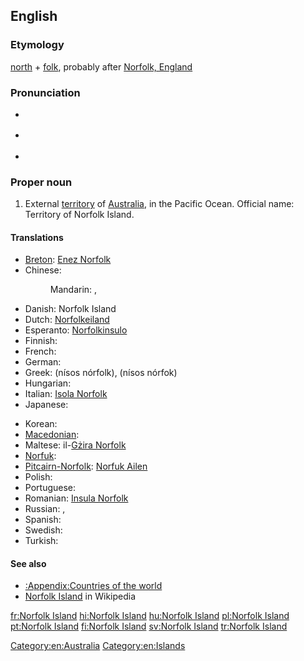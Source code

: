 ==English==
{{wikipedia}}

===Etymology===
[[north]] + [[folk]], probably after [[w:Norfolk, England|Norfolk, England]]

===Pronunciation===
* {{a|UK}} {{IPA|/ˈnɔː.fək ˈaɪ.lənd/}}
* {{a|US}} {{IPA|/ˈnɔɹ.fɔk ˈaɪ.lənd/}}
* {{audio|en-us-Norfolk Island.ogg|Audio (US)}}

===Proper noun===
{{en-proper noun|sg=[[Norfolk]] [[island|Island]]}}

# External [[territory]] of [[Australia]], in the Pacific Ocean. Official name: Territory of Norfolk Island.

====Translations====
{{trans-top|external territory of Australia}}
* [[Breton]]: [[Enez Norfolk]]
* Chinese:
*: Mandarin: {{t-|cmn|諾福克島|sc=Hani}}, {{t-|cmn|诺福克岛|tr=Nuòfúkè dǎo|sc=Hani}}
* Danish: Norfolk Island
* Dutch: [[Norfolkeiland]]
* Esperanto: [[Norfolkinsulo]]
* Finnish: {{t+|fi|Norfolkinsaari}}
* French: {{t|fr|île Norfolk|f}}
* German: {{t|de|Norfolkinsel|f}}
* Greek: {{t|el|Νήσος Νόρφολκ|f}} (nísos nórfolk), {{t|el|Νήσος Νόρφοκ|f}} (nísos nórfok)
* Hungarian: {{t+|hu|Norfolk-sziget}}
* Italian: [[Isola Norfolk]]
* Japanese: {{t|ja|ノーフォーク島|tr=Nōfōku-tō|sc=Jpan}}
{{trans-mid}}
* Korean: {{t|ko|노퍽 섬|tr=Nopeok seom|sc=Kore}}
* [[Macedonian]]: {{t|mk|Норфолк|m|tr=Nórfolk}}
* Maltese: il-[[Gżira Norfolk]]
* [[Norfuk]]: {{tø|cpe-nor|Norfuk Ailen}}
* [[Pitcairn-Norfolk]]: [[Norfuk Ailen]]
* Polish: {{t+|pl|Norfolk}}
* Portuguese: {{t+|pt|ilha Norfolk|f}}
* Romanian: [[Insula Norfolk]]
* Russian: {{t|ru|Норфолк|m|tr=Nórfolk|sc=Cyrl}}, {{t|ru|остров Норфолк|m|tr=óstrov Nórfolk|sc=Cyrl}}
* Spanish: {{t+|es|isla Norfolk|f}}
* Swedish: {{t+|sv|Norfolkön}}
* Turkish: {{t+|tr|Norfolk Adası}}
{{trans-bottom}}

====See also====
* [[:Appendix:Countries of the world]]
* [[w:Norfolk Island|Norfolk Island]] in Wikipedia

[[Category:en:Australia]]
[[Category:en:Islands]]

[[fr:Norfolk Island]]
[[hi:Norfolk Island]]
[[hu:Norfolk Island]]
[[pl:Norfolk Island]]
[[pt:Norfolk Island]]
[[fi:Norfolk Island]]
[[sv:Norfolk Island]]
[[tr:Norfolk Island]]